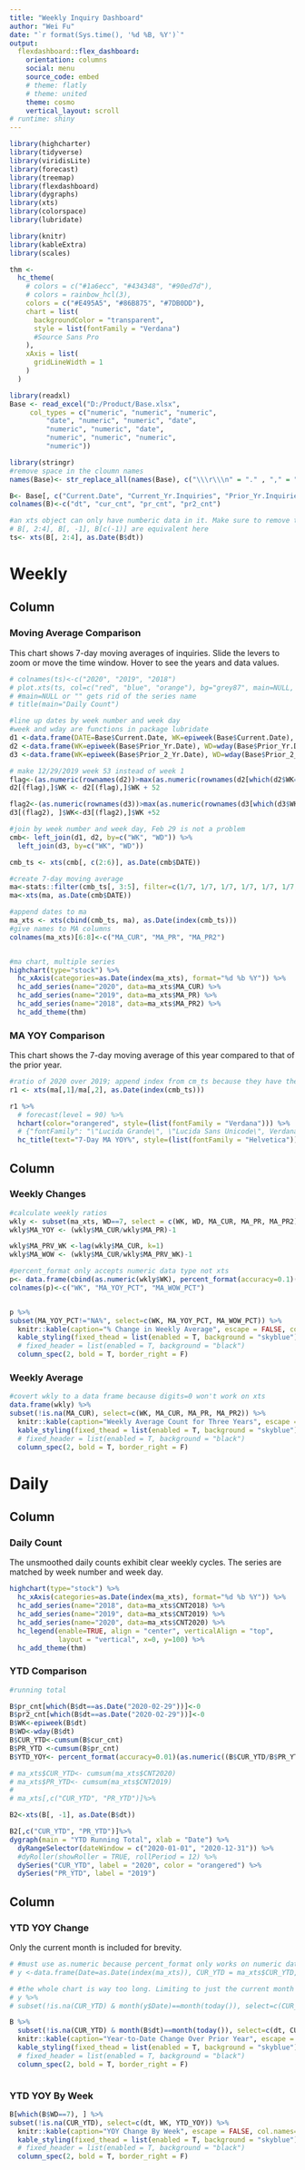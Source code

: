 ---
title: "Weekly Inquiry Dashboard"
author: "Wei Fu"
date: "`r format(Sys.time(), '%d %B, %Y')`"
output: 
  flexdashboard::flex_dashboard:
    orientation: columns
    social: menu
    source_code: embed
    # theme: flatly
    # theme: united
    theme: cosmo
    vertical_layout: scroll
# runtime: shiny
---
```{r setup, include=FALSE}


library(highcharter)
library(tidyverse)
library(viridisLite)
library(forecast)
library(treemap)
library(flexdashboard)
library(dygraphs)
library(xts)
library(colorspace)
library(lubridate)

library(knitr)
library(kableExtra)
library(scales)

thm <- 
  hc_theme(
    # colors = c("#1a6ecc", "#434348", "#90ed7d"),
    # colors = rainbow_hcl(3),
    colors = c("#E495A5", "#86B875", "#7DB0DD"),
    chart = list(
      backgroundColor = "transparent",
      style = list(fontFamily = "Verdana")
      #Source Sans Pro
    ),
    xAxis = list(
      gridLineWidth = 1
    )
  )

library(readxl)
Base <- read_excel("D:/Product/Base.xlsx", 
     col_types = c("numeric", "numeric", "numeric", 
         "date", "numeric", "numeric", "date", 
         "numeric", "numeric", "date", 
         "numeric", "numeric", "numeric", 
         "numeric"))

library(stringr)
#remove space in the cloumn names
names(Base)<- str_replace_all(names(Base), c("\\\r\\\n" = "." , "," = "", " "="_" ))

B<- Base[, c("Current.Date", "Current_Yr.Inquiries", "Prior_Yr.Inquiries", "Prior_2_Yr.Inquiries")]
colnames(B)<-c("dt", "cur_cnt", "pr_cnt", "pr2_cnt")

#an xts object can only have numberic data in it. Make sure to remove the date column because it will be converted to a character data type
# B[, 2:4], B[, -1], B[c(-1)] are equivalent here
ts<- xts(B[, 2:4], as.Date(B$dt))

```


Weekly
===================================== 

Column {data-width=600}
-----------------------------------------------------------------------

### Moving Average Comparison
This chart shows 7-day moving averages of inquiries. Slide the levers to zoom or move the time window. Hover to see the years and data values.

```{r}

# colnames(ts)<-c("2020", "2019", "2018")
# plot.xts(ts, col=c("red", "blue", "orange"), bg="grey87", main=NULL, legend.loc = "topleft")
# #main=NULL or "" gets rid of the series name 
# title(main="Daily Count")

#line up dates by week number and week day
#week and wday are functions in package lubridate
d1 <-data.frame(DATE=Base$Current.Date, WK=epiweek(Base$Current.Date), WD=wday(Base$Current.Date), CNT2020=Base$Current_Yr.Inquiries)
d2 <-data.frame(WK=epiweek(Base$Prior_Yr.Date), WD=wday(Base$Prior_Yr.Date), CNT2019=Base$Prior_Yr.Inquiries)
d3 <-data.frame(WK=epiweek(Base$Prior_2_Yr.Date), WD=wday(Base$Prior_2_Yr.Date), CNT2018=Base$Prior_2_Yr.Inquiries)

# make 12/29/2019 week 53 instead of week 1
flag<-(as.numeric(rownames(d2))>max(as.numeric(rownames(d2[which(d2$WK==52), ]))))
d2[(flag),]$WK <- d2[(flag),]$WK + 52

flag2<-(as.numeric(rownames(d3))>max(as.numeric(rownames(d3[which(d3$WK==52), ]))))
d3[(flag2), ]$WK<-d3[(flag2),]$WK +52

#join by week number and week day, Feb 29 is not a problem
cmb<- left_join(d1, d2, by=c("WK", "WD")) %>% 
  left_join(d3, by=c("WK", "WD"))

cmb_ts <- xts(cmb[, c(2:6)], as.Date(cmb$DATE))

#create 7-day moving average
ma<-stats::filter(cmb_ts[, 3:5], filter=c(1/7, 1/7, 1/7, 1/7, 1/7, 1/7, 1/7), sides=1)
ma<-xts(ma, as.Date(cmb$DATE))

#append dates to ma
ma_xts <- xts(cbind(cmb_ts, ma), as.Date(index(cmb_ts)))
#give names to MA columns
colnames(ma_xts)[6:8]<-c("MA_CUR", "MA_PR", "MA_PR2")


#ma chart, multiple series
highchart(type="stock") %>% 
  hc_xAxis(categories=as.Date(index(ma_xts), format="%d %b %Y")) %>%
  hc_add_series(name="2020", data=ma_xts$MA_CUR) %>% 
  hc_add_series(name="2019", data=ma_xts$MA_PR) %>%
  hc_add_series(name="2018", data=ma_xts$MA_PR2) %>%
  hc_add_theme(thm)

```

### MA YOY Comparison

This chart shows the 7-day moving average of this year compared to that of the prior year.
```{r}


#ratio of 2020 over 2019; append index from cm_ts because they have the same length
r1 <- xts(ma[,1]/ma[,2], as.Date(index(cmb_ts)))

r1 %>% 
  # forecast(level = 90) %>% 
  hchart(color="orangered", style=(list(fontFamily = "Verdana"))) %>%
  # {"fontFamily": "\"Lucida Grande\", \"Lucida Sans Unicode\", Verdana, Arial, Helvetica, sans-serif","fontSize":"12px"}.
  hc_title(text="7-Day MA YOY%", style=(list(fontFamily = "Helvetica"))) 

```



Column {.tabset data-width=400}
-----------------------------------------------------------------------

### Weekly Changes

```{r}
#calculate weekly ratios
wkly <- subset(ma_xts, WD==7, select = c(WK, WD, MA_CUR, MA_PR, MA_PR2))
wkly$MA_YOY <- (wkly$MA_CUR/wkly$MA_PR)-1

wkly$MA_PRV_WK <-lag(wkly$MA_CUR, k=1)
wkly$MA_WOW <- (wkly$MA_CUR/wkly$MA_PRV_WK)-1

#percent_format only accepts numeric data type not xts
p<- data.frame(cbind(as.numeric(wkly$WK), percent_format(accuracy=0.1)(as.numeric(wkly$MA_YOY)), percent_format(accuracy=0.1)(as.numeric(wkly$MA_WOW))))
colnames(p)<-c("WK", "MA_YOY_PCT", "MA_WOW_PCT")


p %>%
subset(MA_YOY_PCT!="NA%", select=c(WK, MA_YOY_PCT, MA_WOW_PCT)) %>%
  knitr::kable(caption="% Change in Weekly Average", escape = FALSE, col.names=c("Week", "Year Over Year %", "Over Previous Week %"),row.names = FALSE, align="c") %>%
  kable_styling(fixed_thead = list(enabled = T, background = "skyblue"), bootstrap_options=c("striped", "hover", "condensed", "responsive")) %>%
  # fixed_header = list(enabled = T, background = "black")  
  column_spec(2, bold = T, border_right = F) 

```

### Weekly Average 

```{r}
#covert wkly to a data frame because digits=0 won't work on xts
data.frame(wkly) %>%
subset(!is.na(MA_CUR), select=c(WK, MA_CUR, MA_PR, MA_PR2)) %>%
  knitr::kable(caption="Weekly Average Count for Three Years", escape = FALSE, col.names=c("Week", "Current Year", "Prior Year", "Prior Year 2"), digits=0, align="c") %>%
  kable_styling(fixed_thead = list(enabled = T, background = "skyblue"), bootstrap_options=c("striped", "hover", "condensed", "responsive")) %>%
  # fixed_header = list(enabled = T, background = "black")  
  column_spec(2, bold = T, border_right = F) 

```

Daily
===================================== 

Column {data-width=600  data-height=350}
-----------------------------------------------------------------------

### Daily Count
The unsmoothed daily counts exhibit clear weekly cycles. The series are matched by week number and week day.


```{r}
highchart(type="stock") %>% 
  hc_xAxis(categories=as.Date(index(ma_xts), format="%d %b %Y")) %>%
  hc_add_series(name="2018", data=ma_xts$CNT2018) %>%
  hc_add_series(name="2019", data=ma_xts$CNT2019) %>%
  hc_add_series(name="2020", data=ma_xts$CNT2020) %>% 
  hc_legend(enable=TRUE, align = "center", verticalAlign = "top",
            layout = "vertical", x=0, y=100) %>%
  hc_add_theme(thm)

```

### YTD Comparison {data-height=350}

```{r}

#running total

B$pr_cnt[which(B$dt==as.Date("2020-02-29"))]<-0
B$pr2_cnt[which(B$dt==as.Date("2020-02-29"))]<-0
B$WK<-epiweek(B$dt)
B$WD<-wday(B$dt)
B$CUR_YTD<-cumsum(B$cur_cnt)
B$PR_YTD <-cumsum(B$pr_cnt)
B$YTD_YOY<- percent_format(accuracy=0.01)(as.numeric((B$CUR_YTD/B$PR_YTD)-1))

# ma_xts$CUR_YTD<- cumsum(ma_xts$CNT2020)
# ma_xts$PR_YTD<- cumsum(ma_xts$CNT2019)
# 
# ma_xts[,c("CUR_YTD", "PR_YTD")]%>%

B2<-xts(B[, -1], as.Date(B$dt))

B2[,c("CUR_YTD", "PR_YTD")]%>%
dygraph(main = "YTD Running Total", xlab = "Date") %>%
  dyRangeSelector(dateWindow = c("2020-01-01", "2020-12-31")) %>%
  #dyRoller(showRoller = TRUE, rollPeriod = 12) %>%
  dySeries("CUR_YTD", label = "2020", color = "orangered") %>%
  dySeries("PR_YTD", label = "2019")

```


Column {.tabset data-width=400}
-----------------------------------------------------------------------
### YTD YOY Change {data-height=350}

Only the current month is included for brevity.

```{r}


# #must use as.numeric because percent_format only works on numeric data type not xts
# y <-data.frame(Date=as.Date(index(ma_xts)), CUR_YTD = ma_xts$CUR_YTD, PR_YTD=ma_xts$PR_YTD, YTD_YOY=percent_format(accuracy=0.01)(as.numeric((ma_xts$CUR_YTD/ma_xts$PR_YTD)-1)))

# #the whole chart is way too long. Limiting to just the current month
# y %>%
# subset(!is.na(CUR_YTD) & month(y$Date)==month(today()), select=c(CUR_YTD, PR_YTD, YTD_YOY)) %>%

B %>%
  subset(!is.na(CUR_YTD) & month(B$dt)==month(today()), select=c(dt, CUR_YTD, PR_YTD, YTD_YOY)) %>%
  knitr::kable(caption="Year-to-Date Change Over Prior Year", escape = FALSE, col.names=c("Date", "Current Year YTD", "Prior Year YTD", "YOY %"), digits=0, align="c") %>%
  kable_styling(fixed_thead = list(enabled = T, background = "skyblue"), bootstrap_options=c("striped", "hover", "condensed", "responsive")) %>%
  # fixed_header = list(enabled = T, background = "black")  
  column_spec(2, bold = T, border_right = F) 



```


### YTD YOY By Week {data-height=350}

```{r}

B[which(B$WD==7), ] %>%
subset(!is.na(CUR_YTD), select=c(dt, WK, YTD_YOY)) %>%
  knitr::kable(caption="YOY Change By Week", escape = FALSE, col.names=c("Date","Week", "YTD YOY %"), row.names = FALSE, align = "c") %>%
  kable_styling(fixed_thead = list(enabled = T, background = "skyblue"), bootstrap_options=c("striped", "hover", "condensed", "responsive")) %>%
  # fixed_header = list(enabled = T, background = "black")  
  column_spec(2, bold = T, border_right = F) 

```

